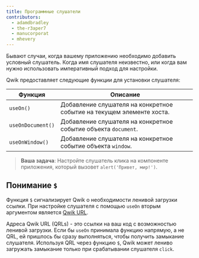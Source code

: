 ```yaml
---
title: Программные слушатели
contributors:
  - adamdbradley
  - the-r3aper7
  - manucorporat
  - mhevery
---
```


Бывают случаи, когда вашему приложению необходимо добавить условный слушатель. Когда имя слушателя неизвестно, или когда вам нужно использовать императивный подход для настройки.

Qwik предоставляет следующие функции для установки слушателя:

| Функция | Описание |
| --- | --- |
| `useOn()` | Добавление слушателя на конкретное событие на текущем элементе хоста. |
| `useOnDocument()` | Добавление слушателя на конкретное событие объекта `document`. |
| `useOnWindow()` | Добавление слушателя на конкретное событие объекта `window`. |

> **Ваша задача**: Настройте слушатель клика на компоненте приложения, который вызовет `alert('Привет, мир!')`.

## Понимание `$`

Функция `$` сигнализирует Qwik о необходимости ленивой загрузки ссылки. При настройке слушателя с помощью `useOn` вторым аргументом является [Qwik URL](../../../docs/(qwik)/advanced/qrl/index.mdx).

Адреса Qwik URL (QRLs) - это ссылки на ваш код с возможностью ленивой загрузки. Если бы `useOn` принимала функцию напрямую, а не QRL, ей пришлось бы сразу выполняться, чтобы получить замыкание слушателя. Используя QRL через функцию `$`, Qwik может лениво загружать замыкание только при срабатывании слушателя `click`.
